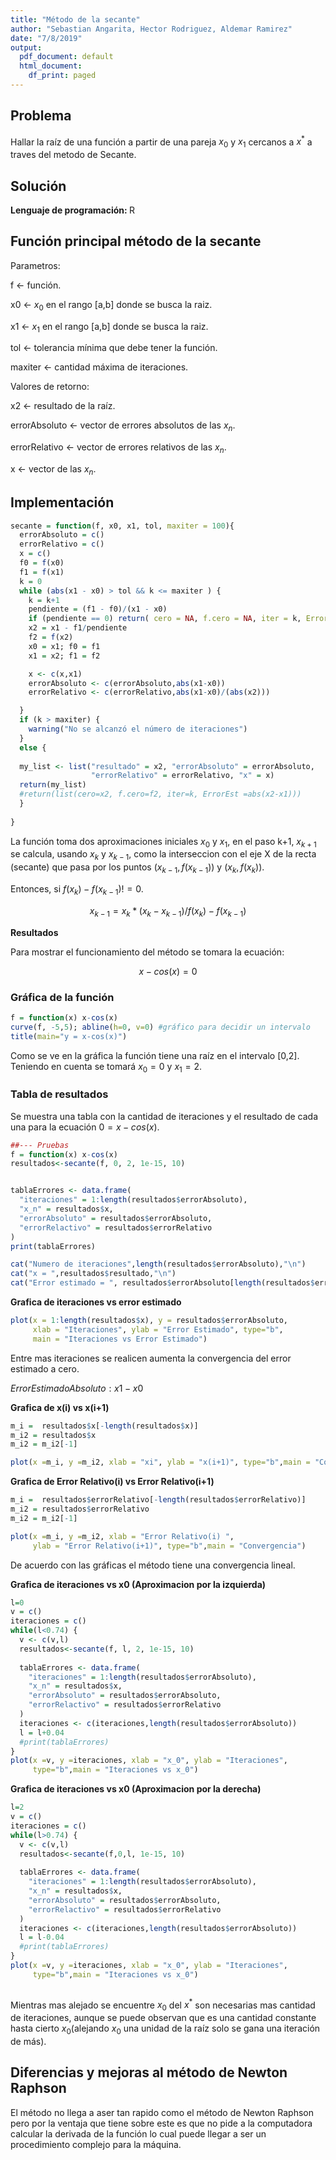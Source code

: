 ---
title: "Método de la secante"
author: "Sebastian Angarita, Hector Rodriguez, Aldemar Ramirez"
date: "7/8/2019"
output:
  pdf_document: default
  html_document:
    df_print: paged
---
## Problema

Hallar la raíz de una función a partir de una pareja $x_0$ y $x_1$ cercanos a $x^*$ a traves del metodo de Secante.

## Solución 

**Lenguaje de programación: ** R

## Función principal método de la secante

Parametros:

f <- función.

x0 <- $x_0$ en el rango [a,b] donde se busca la raiz.

x1 <- $x_1$ en el rango [a,b] donde se busca la raiz.

tol <- tolerancia mínima que debe tener la función.

maxiter <- cantidad máxima de iteraciones.

Valores de retorno:

x2 <- resultado de la raíz.

errorAbsoluto <- vector de errores absolutos de las $x_n$.

errorRelativo <- vector de errores relativos de las $x_n$.

x <- vector de las $x_n$.

## Implementación
```{r}
secante = function(f, x0, x1, tol, maxiter = 100){
  errorAbsoluto = c()
  errorRelativo = c()
  x = c() 
  f0 = f(x0)
  f1 = f(x1)
  k = 0
  while (abs(x1 - x0) > tol && k <= maxiter ) {
    k = k+1
    pendiente = (f1 - f0)/(x1 - x0)
    if (pendiente == 0) return( cero = NA, f.cero = NA, iter = k, ErrorEst = NA)
    x2 = x1 - f1/pendiente
    f2 = f(x2)
    x0 = x1; f0 = f1
    x1 = x2; f1 = f2

    x <- c(x,x1)
    errorAbsoluto <- c(errorAbsoluto,abs(x1-x0))
    errorRelativo <- c(errorRelativo,abs(x1-x0)/(abs(x2)))

  }
  if (k > maxiter) {
    warning("No se alcanzó el número de iteraciones")
  }
  else {
  
  my_list <- list("resultado" = x2, "errorAbsoluto" = errorAbsoluto,
                  "errorRelativo" = errorRelativo, "x" = x)
  return(my_list)
  #return(list(cero=x2, f.cero=f2, iter=k, ErrorEst =abs(x2-x1)))
  }
  
}
```

La función toma dos aproximaciones iniciales $x_0$ y $x_1$, en el paso k+1, $x_{k+1}$ se calcula, usando $x_k$ y $x_{k-1}$, como la interseccion con el eje X de la recta (secante) que pasa por los puntos $(x_{k-1},f(x_{k-1}))$ y $(x_k,f(x_k))$.

Entonces, si $f(x_k)-f(x_{k-1})!= 0$. 

  $$x_{k-1} = x_k * (x_k-x_{k-1})/f(x_k)-f(x_{k-1})$$

**Resultados**

Para mostrar el funcionamiento del método se tomara la ecuación:

$$x-cos(x) = 0$$

### Gráfica de la función

```{r}
f = function(x) x-cos(x)
curve(f, -5,5); abline(h=0, v=0) #gráfico para decidir un intervalo
title(main="y = x-cos(x)")
```

Como se ve en la gráfica la función tiene una raíz en el intervalo [0,2]. Teniendo en cuenta se tomará $x_0 = 0$ y $x_1=2$.

### Tabla de resultados

Se muestra una tabla con la cantidad de iteraciones y el resultado de cada una para la ecuación $0 = x-cos(x)$.

```{r}
##--- Pruebas
f = function(x) x-cos(x)
resultados<-secante(f, 0, 2, 1e-15, 10)


tablaErrores <- data.frame(
  "iteraciones" = 1:length(resultados$errorAbsoluto),
  "x_n" = resultados$x,
  "errorAbsoluto" = resultados$errorAbsoluto,
  "errorRelactivo" = resultados$errorRelativo
)
print(tablaErrores)

cat("Numero de iteraciones",length(resultados$errorAbsoluto),"\n")
cat("x = ",resultados$resultado,"\n")
cat("Error estimado = ", resultados$errorAbsoluto[length(resultados$errorAbsoluto)],"\n")
```

**Grafica de iteraciones vs error estimado**

```{r}
plot(x = 1:length(resultados$x), y = resultados$errorAbsoluto, 
     xlab = "Iteraciones", ylab = "Error Estimado", type="b", 
     main = "Iteraciones vs Error Estimado")
```

Entre mas iteraciones se realicen aumenta la convergencia del error estimado a cero. 

$ErrorEstimadoAbsoluto: x1 - x0$

**Grafica de x(i) vs x(i+1)**

```{r}
m_i =  resultados$x[-length(resultados$x)]
m_i2 = resultados$x
m_i2 = m_i2[-1]

plot(x =m_i, y =m_i2, xlab = "xi", ylab = "x(i+1)", type="b",main = "Convergencia")
```

**Grafica de Error Relativo(i) vs Error Relativo(i+1)**
```{r}
m_i =  resultados$errorRelativo[-length(resultados$errorRelativo)]
m_i2 = resultados$errorRelativo
m_i2 = m_i2[-1]

plot(x =m_i, y =m_i2, xlab = "Error Relativo(i) ",
     ylab = "Error Relativo(i+1)", type="b",main = "Convergencia")
```

De acuerdo con las gráficas el método tiene una convergencia lineal.

**Grafica de iteraciones vs x0 (Aproximacion por la izquierda)**

```{r}
l=0
v = c() 
iteraciones = c()
while(l<0.74) {
  v <- c(v,l)
  resultados<-secante(f, l, 2, 1e-15, 10)
  
  tablaErrores <- data.frame(
    "iteraciones" = 1:length(resultados$errorAbsoluto),
    "x_n" = resultados$x,
    "errorAbsoluto" = resultados$errorAbsoluto,
    "errorRelactivo" = resultados$errorRelativo
  )
  iteraciones <- c(iteraciones,length(resultados$errorAbsoluto))
  l = l+0.04
  #print(tablaErrores)
}
plot(x =v, y =iteraciones, xlab = "x_0", ylab = "Iteraciones", 
     type="b",main = "Iteraciones vs x_0")


```


**Grafica de iteraciones vs x0 (Aproximacion por la derecha)**

```{r}
l=2
v = c() 
iteraciones = c()
while(l>0.74) {
  v <- c(v,l)
  resultados<-secante(f,0,l, 1e-15, 10)
  
  tablaErrores <- data.frame(
    "iteraciones" = 1:length(resultados$errorAbsoluto),
    "x_n" = resultados$x,
    "errorAbsoluto" = resultados$errorAbsoluto,
    "errorRelactivo" = resultados$errorRelativo
  )
  iteraciones <- c(iteraciones,length(resultados$errorAbsoluto))
  l = l-0.04
  #print(tablaErrores)
}
plot(x =v, y =iteraciones, xlab = "x_0", ylab = "Iteraciones", 
     type="b",main = "Iteraciones vs x_0")
  
```

Mientras mas alejado se encuentre $x_0$ del $x^*$ son necesarias mas cantidad de iteraciones, aunque se puede observan que es una cantidad constante hasta cierto $x_0$(alejando $x_0$ una unidad de la raíz solo se gana una iteración de más).

## Diferencias y mejoras al método de Newton Raphson

El método no llega a aser tan rapido como el método de Newton Raphson pero por la ventaja que tiene sobre este es que no pide a la computadora calcular la derivada de la función lo cual puede llegar a ser un procedimiento complejo para la máquina.
